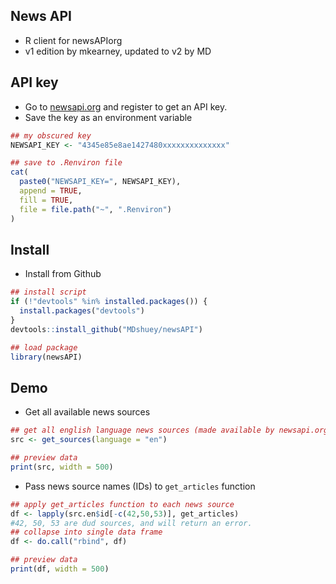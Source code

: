 ## News API
- R client for newsAPIorg
- v1 edition by mkearney, updated to v2 by MD

## API key
- Go to [newsapi.org](https://newsapi.org) and register to get an API
  key.
- Save the key as an environment variable

```r
## my obscured key
NEWSAPI_KEY <- "4345e85e8ae1427480xxxxxxxxxxxxxx"

## save to .Renviron file
cat(
  paste0("NEWSAPI_KEY=", NEWSAPI_KEY),
  append = TRUE,
  fill = TRUE,
  file = file.path("~", ".Renviron")
)
```

## Install

- Install from Github

```r
## install script
if (!"devtools" %in% installed.packages()) {
  install.packages("devtools")
}
devtools::install_github("MDshuey/newsAPI")

## load package
library(newsAPI)
```

## Demo
- Get all available news sources

```r
## get all english language news sources (made available by newsapi.org)
src <- get_sources(language = "en")

## preview data
print(src, width = 500)
```

- Pass news source names (IDs) to `get_articles` function

```r
## apply get_articles function to each news source
df <- lapply(src.en$id[-c(42,50,53)], get_articles)
#42, 50, 53 are dud sources, and will return an error. 
## collapse into single data frame
df <- do.call("rbind", df)

## preview data
print(df, width = 500)
```

